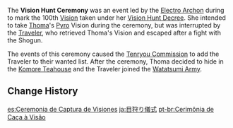 {{Terminology Infobox
|image        = Vision Hunt Ceremony.png
|type         = Lore
|region       = Inazuma
}}
The '''Vision Hunt Ceremony''' was an event led by the [[Ei|Electro Archon]] during {{Quest|Stillness, the Sublimation of Shadow}} to mark the 100th [[Vision]] taken under her [[Vision Hunt Decree]]. She intended to take [[Thoma]]'s [[Pyro]] Vision during the ceremony, but was interrupted by the [[Traveler]], who retrieved Thoma's Vision and escaped after a fight with the Shogun.

The events of this ceremony caused the [[Tenryou Commission]] to add the Traveler to their wanted list. After the ceremony, Thoma decided to hide in the [[Komore Teahouse]] and the Traveler joined the [[Watatsumi Army]].
{{clr}}
==Change History==
{{Change History|introduced=2.0}}

[[es:Ceremonia de Captura de Visiones]]
[[ja:目狩り儀式]]
[[pt-br:Cerimônia de Caça à Visão]]